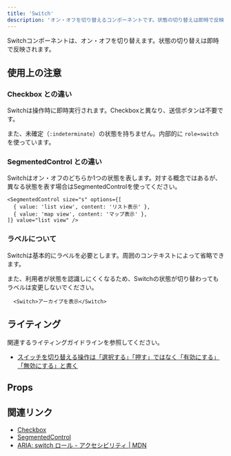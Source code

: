 ```yaml
---
title: 'Switch'
description: 'オン・オフを切り替えるコンポーネントです。状態の切り替えは即時で反映されます。'
---
```



Switchコンポーネントは、オン・オフを切り替えます。状態の切り替えは即時で反映されます。

<ComponentStory name="Switch" />

## 使用上の注意

### Checkbox との違い

Switchは操作時に即時実行されます。Checkboxと異なり、送信ボタンは不要です。

また、未確定（`:indeterminate`）の状態を持ちません。内部的に `role=switch` を使っています。

### SegmentedControl との違い

Switchはオン・オフのどちらか1つの状態を表します。対する概念ではあるが、異なる状態を表す場合はSegmentedControlを使ってください。

```tsx editable
<SegmentedControl size="s" options={[
  { value: 'list view', content: 'リスト表示' },
  { value: 'map view', content: 'マップ表示' },
]} value="list view" />
```

### ラベルについて

Switchは基本的にラベルを必要とします。周囲のコンテキストによって省略できます。

また、利用者が状態を認識しにくくなるため、Switchの状態が切り替わってもラベルは変更しないでください。

```tsx editable
  <Switch>アーカイブを表示</Switch>
```

## ライティング
関連するライティングガイドラインを参照してください。
- [スイッチを切り替える操作は「選択する」「押す」ではなく「有効にする」「無効にする」と書く](/products/contents/ui-text/app-writing/#h2-19)

## Props

<ComponentPropsTable name="Switch" />

## 関連リンク

* [Checkbox](/products/components/check-box/)
* [SegmentedControl](/products/components/segmented-control/)
* [ARIA: switch ロール - アクセシビリティ | MDN](https://developer.mozilla.org/ja/docs/Web/Accessibility/ARIA/Roles/switch_role)
